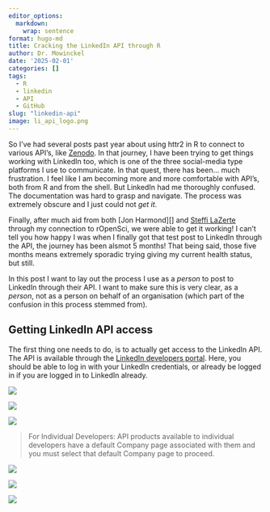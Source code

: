 ```yaml
---
editor_options: 
  markdown: 
    wrap: sentence
format: hugo-md
title: Cracking the LinkedIn API through R
author: Dr. Mowinckel
date: '2025-02-01'
categories: []
tags:
  - R
  - linkedin
  - API
  - GitHub
slug: "linkedin-api"
image: li_api_logo.png
---
```


So I've had several posts past year about using [httr2]{} in R to connect to various API's, like [Zenodo]().
In that journey, I have been trying to get things working with LinkedIn too, which is one of the three social-media type platforms I use to communicate. 
In that quest, there has been... much frustration.
I feel like I am becoming more and more comfortable with API's, both from R and from the shell. 
But LinkedIn had me thoroughly confused.
The documentation was hard to grasp and navigate.
The process was extremely obscure and I just could not _get it_.

Finally, after much aid from both [Jon Harmond][] and [Steffi LaZerte]() through my connection to rOpenSci, we were able to get it working!
I can't tell you how happy I was when I finally got that test post to LinkedIn through the API, the journey has been alsmot 5 months!
That being said, those five months means extremely sporadic trying giving my current health status, but still.

In this post I want to lay out the process I use as a _person_ to post to LinkedIn through their API.
I want to make sure this is very clear, as a _person_, not as a person on behalf of an organisation (which part of the confusion in this process stemmed from). 

## Getting LinkedIn API access

The first thing one needs to do, is to actually get access to the LinkedIn API.
The API is available through the [LinkedIn developers portal](https://developer.linkedin.com/).
Here, you should be able to log in with your LinkedIn credentials, or already be logged in if you are logged in to LinkedIn already.

![](li_dev.png)


![](li_app_create.png)

![](li_app_setup.png)

> For Individual Developers: API products available to individual developers have a default Company page associated with them and you must select that default Company page to proceed.

![](li_app_settings.png)

![](li_app_auth.png)

![](li_app_products.png)